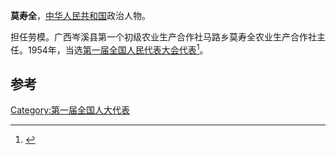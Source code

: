 '''莫寿全'''，[[中华人民共和国|中华人民共和国]]政治人物。

担任劳模。广西岑溪县第一个初级农业生产合作社马路乡莫寿全农业生产合作社主任。1954年，当选[[第一届全国人民代表大会代表名单|第一届全国人民代表大会代表]]<ref name="全国人民代表大会常务委员会办公厅 1955年">{{cite book|author=全国人民代表大会常务委员会办公厅|title=中华人民共和国第一届全国人民代表大会代表名单|year=1955年|publisher=全国人民代表大会常务委员会办公厅|url=http://book.ucdrs.superlib.net/views/specific/2929/bookDetail.jsp?dxNumber=000005772167&d=546843D0AE2464CD1C95896344A85614&fenlei=04070402|access-date=2015-01-27|archive-date=2019-01-24|archive-url=https://web.archive.org/web/20190124105450/http://book.ucdrs.superlib.net/views/specific/2929/bookDetail.jsp?dxNumber=000005772167&d=546843D0AE2464CD1C95896344A85614&fenlei=04070402|dead-url=no}}</ref>。

==参考==
{{reflist}}
{{中国政治人物小作品}}

[[Category:第一届全国人大代表|Category:第一届全国人大代表]]